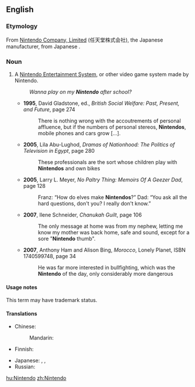 {{wikipedia}}
==English==

===Etymology===

From [[w:Nintendo|Nintendo Company, Limited]] (任天堂株式会社), the Japanese manufacturer, from Japanese {{term|lang=ja|任天堂|tr=Nintendō||Luck of Heaven}}.

===Noun===
{{en-noun}}

# {{video games}} A [[w:Nintendo Entertainment System|Nintendo Entertainment System]], or other video game system made by Nintendo.
#: ''Wanna play on my '''Nintendo''' after school?''
#* '''1995''', David Gladstone, ed., ''British Social Welfare: Past, Present, and Future'', page 274
#*: There is nothing wrong with the accoutrements of personal affluence, but if the numbers of personal stereos, '''Nintendos''', mobile phones and cars grow […].
#* '''2005''', Lila Abu-Lughod, ''Dramas of Nationhood: The Politics of Television in Egypt'', page 280
#*: These professionals are the sort whose children play with '''Nintendos''' and own bikes
#* '''2005''', Larry L. Meyer, ''No Paltry Thing: Memoirs Of A Geezer Dad'', page 128
#*: Franz: “How do elves make '''Nintendos'''?” Dad: “You ask all the hard questions, don't you? I really don't know.”
#* '''2007''', Ilene Schneider, ''Chanukah Guilt'', page 106
#*: The only message at home was from my nephew, letting me know my mother was back home, safe and sound, except for a sore "'''Nintendo''' thumb".
#* '''2007''', Anthony Ham and Alison Bing, ''Morocco'', Lonely Planet, ISBN 1740599748, page 34
#*: He was far more interested in bullfighting, which was the '''Nintendo''' of the day, only considerably more dangerous<!--;-->

====Usage notes====
This term may have trademark status.

====Translations====
{{trans-top|Nintendo Entertainment System, or other video game system made by Nintendo}}
* Chinese:
*: Mandarin: {{t-|cmn|任天堂|tr=Réntiāntáng|sc=Hani}}
* Finnish: {{t-|fi|Nintendo}}
{{trans-mid}}
* Japanese: {{t+|ja|ファミコン}},  {{t|ja|ニンテンドー|tr=Nintendō}},  {{t+|ja|ファミコン|tr=famikon}}
* Russian: {{t|ru|Нинтендо|tr=Ninténdo}}
{{trans-bottom}}

[[hu:Nintendo]]
[[zh:Nintendo]]
